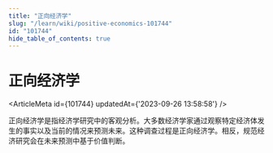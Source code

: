 ```yaml
---
title: "正向经济学"
slug: "/learn/wiki/positive-economics-101744"
id: "101744"
hide_table_of_contents: true
---
```



# 正向经济学

<ArticleMeta id={101744} updatedAt={'2023-09-26 13:58:58'} />
<div className='border-solid border-b border-t-0 my-4 border-[var(--ifm-color-gray-300)]' />

正向经济学是指经济学研究中的客观分析。大多数经济学家通过观察特定经济体发生的事实以及当前的情况来预测未来。这种调查过程是正向经济学。相反，规范经济研究会在未来预测中基于价值判断。
